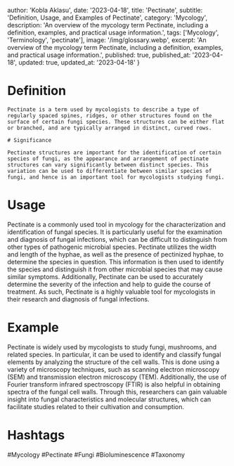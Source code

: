 
  author: 'Kobla Aklasu',
  date: '2023-04-18',
  title: 'Pectinate',
  subtitle: 'Definition, Usage, and Examples of Pectinate',
  category: 'Mycology',
  description: 'An overview of the mycology term Pectinate, including a definition, examples, and practical usage information.',
  tags: ['Mycology', 'Terminology', 'pectinate'],
  image: '/img/glossary.webp',
  excerpt: 'An overview of the mycology term Pectinate, including a definition, examples, and practical usage information.',
  published: true,
  published_at: '2023-04-18',
  updated: true,
  updated_at: '2023-04-18'
}




# Definition
    
    Pectinate is a term used by mycologists to describe a type of regularly spaced spines, ridges, or other structures found on the surface of certain fungi species. These structures can be either flat or branched, and are typically arranged in distinct, curved rows.
    
    # Significance
    
    Pectinate structures are important for the identification of certain species of fungi, as the appearance and arrangement of pectinate structures can vary significantly between distinct species. This variation can be used to differentiate between similar species of fungi, and hence is an important tool for mycologists studying fungi.

# Usage

Pectinate is a commonly used tool in mycology for the characterization and identification of fungal species. It is particularly useful for the examination and diagnosis of fungal infections, which can be difficult to distinguish from other types of pathogenic microbial species. Pectinate utilizes the width and length of the hyphae, as well as the presence of pectinized hyphae, to determine the species in question. This information is then used to identify the species and distinguish it from other microbial species that may cause similar symptoms. Additionally, Pectinate can be used to accurately determine the severity of the infection and help to guide the course of treatment. As such, Pectinate is a highly valuable tool for mycologists in their research and diagnosis of fungal infections.

# Example

Pectinate is widely used by mycologists to study fungi, mushrooms, and related species. In particular, it can be used to identify and classify fungal elements by analyzing the structure of the cell walls. This is done using a variety of microscopy techniques, such as scanning electron microscopy (SEM) and transmission electron microscopy (TEM). Additionally, the use of Fourier transform infrared spectroscopy (FTIR) is also helpful in obtaining spectra of the fungal cell walls. Through this, researchers can gain valuable insight into fungal characteristics and molecular structures, which can facilitate studies related to their cultivation and consumption.

# Hashtags

#Mycology #Pectinate #Fungi #Bioluminescence #Taxonomy

